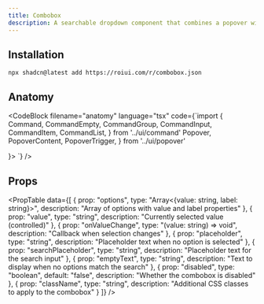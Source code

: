 ```yaml
---
title: Combobox
description: A searchable dropdown component that combines a popover with a command menu for filtering and selection.
---
```


<ComponentPreview name="combobox-demo" />

## Installation

```package-install
npx shadcn@latest add https://roiui.com/r/combobox.json
```

## Anatomy

<CodeBlock
filename="anatomy"
  language="tsx"
  code={`import {
  Command,
  CommandEmpty,
  CommandGroup,
  CommandInput,
  CommandItem,
  CommandList,
} from '../ui/command'
  Popover,
  PopoverContent,
  PopoverTrigger,
} from '../ui/popover'

<Popover>
  <PopoverTrigger render={<Button />}>

  </PopoverTrigger>
  <PopoverContent>
    <Command>
      <CommandInput  />
      <CommandList>
        <CommandEmpty></CommandEmpty>
        <CommandGroup>
          <CommandItem></CommandItem>
          <CommandItem></CommandItem>
        </CommandGroup>
      </CommandList>
    </Command>
  </PopoverContent>
</Popover>`}
/>





## Props

<PropTable data={[
  {
    prop: "options",
    type: "Array<{value: string, label: string}>",
    description: "Array of options with value and label properties"
  },
  {
    prop: "value",
    type: "string",
    description: "Currently selected value (controlled)"
  },
  {
    prop: "onValueChange",
    type: "(value: string) => void",
    description: "Callback when selection changes"
  },
  {
    prop: "placeholder",
    type: "string",
    description: "Placeholder text when no option is selected"
  },
  {
    prop: "searchPlaceholder",
    type: "string",
    description: "Placeholder text for the search input"
  },
  {
    prop: "emptyText",
    type: "string",
    description: "Text to display when no options match the search"
  },
  {
    prop: "disabled",
    type: "boolean",
    default: "false",
    description: "Whether the combobox is disabled"
  },
  {
    prop: "className",
    type: "string",
    description: "Additional CSS classes to apply to the combobox"
  }
]} />
